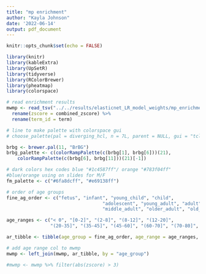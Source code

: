 ```yaml
---
title: "mp enrichment"
author: "Kayla Johnson"
date: '2022-06-14'
output: pdf_document
---
```


```r
knitr::opts_chunk$set(echo = FALSE)

library(knitr)
library(kableExtra)
library(UpSetR)
library(tidyverse)
library(RColorBrewer)
library(pheatmap)
library(colorspace)
```

```r
# read enrichment results
mwmp <- read_tsv("../../results/elasticnet_LR_model_weights/mp_enrichment.tsv") %>% 
  rename(zscore = combined_zscore) %>% 
  rename(term_id = term)

# line to make palette with colorspace gui
# choose_palette(pal = diverging_hcl, n = 7L, parent = NULL, gui = "tcltk")

brbg <- brewer.pal(11, "BrBG")
brbg_palette <- c(colorRampPalette(c(brbg[1], brbg[6]))(21),
    colorRampPalette(c(brbg[6], brbg[11]))(21)[-1])

# dark colors hex codes blue "#1c4587ff"/ orange "#783f04ff"
#blue/orange using on slides for M/F
fm_palette <- c("#6fa8dcff", "#e69138ff")

# order of age groups
fine_ag_order <- c("fetus", "infant", "young_child", "child", 
                                   "adolescent", "young_adult", "adult", 
                                   "middle_adult", "older_adult", "old_adult", "elderly")

age_ranges <- c("< 0", "[0-2]", "(2-8]", "(8-12]", "(12-20]", 
                "(20-35]", "(35-45]", "(45-60]", "(60-70]", "(70-80]", "> 80")

ar_tibble <- tibble(age_group = fine_ag_order, age_range = age_ranges, ag_number = c(1:11))

# add age range col to mwmp
mwmp <- left_join(mwmp, ar_tibble, by = "age_group")

#mwmp <- mwmp %>% filter(abs(zscore) > 3)
```

